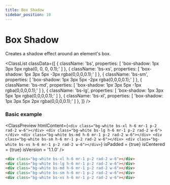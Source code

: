 ```yaml
---
title: Box Shadow
sidebar_position: 10
---
```



# Box Shadow

Creates a shadow effect around an element's box.

<ClassList
  classData={[
    {
      className: 'bs',
      properties: [
        'box-shadow: 1px 3px 5px rgba(0, 0, 0, 0.1);'
      ]
    },
    {
      className: 'bs-xs',
      properties: [
        'box-shadow: 1px 3px 5px -3px rgba(0,0,0,0.1);'
      ]
    },
    {
      className: 'bs-sm',
      properties: [
        'box-shadow: 1px 3px 5px -2px rgba(0,0,0,0.1);'
      ]
    },
    {
      className: 'bs-md',
      properties: [
        'box-shadow: 1px 3px 5px -1px rgba(0,0,0,0.1);'
      ]
    },
    {
      className: 'bs-lg',
      properties: [
        'box-shadow: 1px 3px 5px 1px rgba(0,0,0,0.1);'
      ]
    },
    {
      className: 'bs-xl',
      properties: [
        'box-shadow: 1px 3px 5px 2px rgba(0,0,0,0.1);'
      ]
    },
  ]}
/>

### Basic example

<ClassPreview
  htmlContent={`
    <div class="bg-white bs-xl h-6 mr-1 p-2 rad-2 w-6"></div>
    <div class="bg-white bs-lg h-6 mr-1 p-2 rad-2 w-6"></div>
    <div class="bg-white bs-md h-6 mr-1 p-2 rad-2 w-6"></div>
    <div class="bg-white bs-sm h-6 mr-1 p-2 rad-2 w-6"></div>
    <div class="bg-white bs-xs h-6 mr-1 p-2 rad-2 w-6"></div>
  `}
  isPadded = {true}
  isCentered = {true}
  isVersion = '1.1.0'
/>

```html
<div class="bg-white bs-xl h-6 mr-1 p-2 rad-2 w-6"></div>
<div class="bg-white bs-lg h-6 mr-1 p-2 rad-2 w-6"></div>
<div class="bg-white bs-md h-6 mr-1 p-2 rad-2 w-6"></div>
<div class="bg-white bs-sm h-6 mr-1 p-2 rad-2 w-6"></div>
<div class="bg-white bs-xs h-6 mr-1 p-2 rad-2 w-6"></div>
```